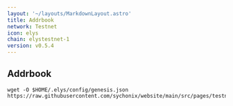 ```yaml
---
layout: '~/layouts/MarkdownLayout.astro'
title: Addrbook
network: Testnet
icon: elys
chain: elystestnet-1
version: v0.5.4
---
```

## Addrbook

```
wget -O $HOME/.elys/config/genesis.json https://raw.githubusercontent.com/sychonix/website/main/src/pages/testnet/elys/addrbook.json
```
